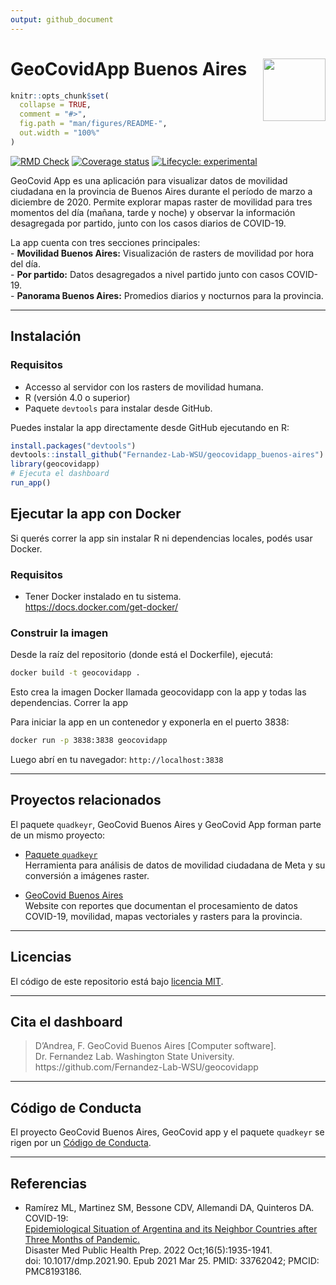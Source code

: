 ```yaml
---
output: github_document
---
```


# GeoCovidApp Buenos Aires <img src="man/figures/geocovid_logo.png" align="right" height="100" />

<!-- README.md is generated from README.Rmd. Please edit that file -->

```r
knitr::opts_chunk$set(
  collapse = TRUE,
  comment = "#>",
  fig.path = "man/figures/README-",
  out.width = "100%"
)
```


<!-- badges: start -->

[![RMD Check](https://github.com/Fernandez-Lab-WSU/geocovidapp_buenos-aires/actions/workflows/rmd-check.yaml/badge.svg)](https://github.com/Fernandez-Lab-WSU/geocovidapp_buenos-aires/actions/workflows/rmd-check.yaml)
[![Coverage status](https://codecov.io/gh/Fernandez-Lab-WSU/geocovidapp_buenos-aires/branch/main/graph/badge.svg)](https://codecov.io/gh/Fernandez-Lab-WSU/geocovidapp)
[![Lifecycle: experimental](https://img.shields.io/badge/lifecycle-experimental-orange.svg)](https://lifecycle.r-lib.org/articles/stages.html#experimental)
<!-- badges: end -->

GeoCovid App es una aplicación para visualizar datos de movilidad ciudadana en la provincia de Buenos Aires durante el período de marzo a diciembre de 2020. Permite explorar mapas raster de movilidad para tres momentos del día (mañana, tarde y noche) y observar la información desagregada por partido, junto con los casos diarios de COVID-19.

La app cuenta con tres secciones principales:  
- **Movilidad Buenos Aires:** Visualización de rasters de movilidad por hora del día.  
- **Por partido:** Datos desagregados a nivel partido junto con casos COVID-19.  
- **Panorama Buenos Aires:** Promedios diarios y nocturnos para la provincia.  

---

## Instalación

### Requisitos
- Accesso al servidor con los rasters de movilidad humana.
- R (versión 4.0 o superior)  
- Paquete `devtools` para instalar desde GitHub.

Puedes instalar la app directamente desde GitHub ejecutando en R:

```r
install.packages("devtools")
devtools::install_github("Fernandez-Lab-WSU/geocovidapp_buenos-aires")
library(geocovidapp)
# Ejecuta el dashboard
run_app()
```

## Ejecutar la app con Docker

Si querés correr la app sin instalar R ni dependencias locales, podés usar Docker.
 
### Requisitos

- Tener Docker instalado en tu sistema.  
  [https://docs.docker.com/get-docker/](https://docs.docker.com/get-docker/)

### Construir la imagen

Desde la raíz del repositorio (donde está el Dockerfile), ejecutá:

```bash
docker build -t geocovidapp .
```

Esto crea la imagen Docker llamada geocovidapp con la app y todas las dependencias.
Correr la app

Para iniciar la app en un contenedor y exponerla en el puerto 3838:

```bash
docker run -p 3838:3838 geocovidapp
```
Luego abrí en tu navegador: `http://localhost:3838`


---

## Proyectos relacionados

El paquete `quadkeyr`, GeoCovid Buenos Aires y GeoCovid App forman parte de un mismo proyecto:

- [Paquete `quadkeyr`](https://github.com/Fernandez-Lab-WSU/quadkeyr)  
  Herramienta para análisis de datos de movilidad ciudadana de Meta y su conversión a imágenes raster.

- [GeoCovid Buenos Aires](https://github.com/Fernandez-Lab-WSU/geocovid_bsas)  
  Website con reportes que documentan el procesamiento de datos COVID-19, movilidad, mapas vectoriales y rasters para la provincia.

---

## Licencias

El código de este repositorio está bajo [licencia MIT](https://github.com/Fernandez-Lab-WSU/geocovidapp_buenos-aires/blob/main/LICENSE.md).

---

## Cita el dashboard

> D'Andrea, F. GeoCovid Buenos Aires [Computer software].  
> Dr. Fernandez Lab. Washington State University.  
> https://github.com/Fernandez-Lab-WSU/geocovidapp

---

## Código de Conducta

El proyecto GeoCovid Buenos Aires, GeoCovid app y el paquete `quadkeyr` se rigen por un [Código de Conducta](https://www.contributor-covenant.org/es/version/1/4/code-of-conduct/).

---

## Referencias

- Ramírez ML, Martinez SM, Bessone CDV, Allemandi DA, Quinteros DA. COVID-19:  
  [Epidemiological Situation of Argentina and its Neighbor Countries after Three Months of Pandemic.](https://www.ncbi.nlm.nih.gov/pmc/articles/PMC8193186/)  
  Disaster Med Public Health Prep. 2022 Oct;16(5):1935-1941.  
  doi: 10.1017/dmp.2021.90. Epub 2021 Mar 25. PMID: 33762042; PMCID: PMC8193186.
